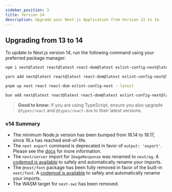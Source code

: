 ```yaml
---
sidebar_position: 3
title: Version 14
description: Upgrade your Next.js Application from Version 13 to 14.
---
```


## Upgrading from 13 to 14

To update to Next.js version 14, run the following command using your preferred package manager:

```bash filename="Terminal"
npm i next@latest react@latest react-dom@latest eslint-config-next@latest
```

```bash filename="Terminal"
yarn add next@latest react@latest react-dom@latest eslint-config-next@latest
```

```bash filename="Terminal"
pnpm up next react react-dom eslint-config-next --latest
```

```bash filename="Terminal"
bun add next@latest react@latest react-dom@latest eslint-config-next@latest
```

> **Good to know:** If you are using TypeScript, ensure you also upgrade `@types/react` and `@types/react-dom` to their latest versions.

### v14 Summary

-   The minimum Node.js version has been bumped from 16.14 to 18.17, since 16.x has reached end-of-life.
-   The `next export` command is deprecated in favor of `output: 'export'`. Please see the [docs](https://nextjs.org/docs/app/building-your-application/deploying/static-exports) for more information.
-   The `next/server` import for `ImageResponse` was renamed to `next/og`. A [codemod is available](/docs/app/building-your-application/upgrading/codemods#next-og-import) to safely and automatically rename your imports.
-   The `@next/font` package has been fully removed in favor of the built-in `next/font`. A [codemod is available](/docs/app/building-your-application/upgrading/codemods#built-in-next-font) to safely and automatically rename your imports.
-   The WASM target for `next-swc` has been removed.
